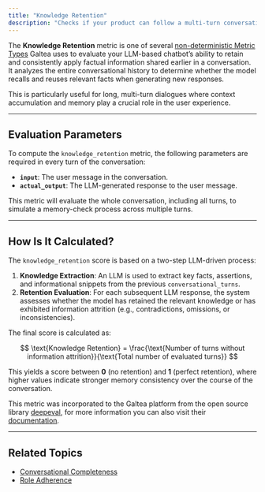 ```yaml
---
title: "Knowledge Retention"
description: "Checks if your product can follow a multi-turn conversation without losing information."
---
```


The **Knowledge Retention** metric is one of several [non-deterministic Metric Types](/concepts/metric-type) Galtea uses to evaluate your LLM-based chatbot’s ability to retain and consistently apply factual information shared earlier in a conversation. It analyzes the entire conversational history to determine whether the model recalls and reuses relevant facts when generating new responses.

This is particularly useful for long, multi-turn dialogues where context accumulation and memory play a crucial role in the user experience.

---

## Evaluation Parameters

To compute the `knowledge_retention` metric, the following parameters are required in every turn of the conversation:

- **`input`**: The user message in the conversation.
- **`actual_output`**: The LLM-generated response to the user message.

This metric will evaluate the whole conversation, including all turns, to simulate a memory-check process across multiple turns.

---

## How Is It Calculated?

The `knowledge_retention` score is based on a two-step LLM-driven process:

1. **Knowledge Extraction**: An LLM is used to extract key facts, assertions, and informational snippets from the previous `conversational_turns`.
2. **Retention Evaluation**: For each subsequent LLM response, the system assesses whether the model has retained the relevant knowledge or has exhibited information attrition (e.g., contradictions, omissions, or inconsistencies).

The final score is calculated as:

$$
\text{Knowledge Retention} = \frac{\text{Number of turns without information attrition}}{\text{Total number of evaluated turns}}
$$

This yields a score between **0** (no retention) and **1** (perfect retention), where higher values indicate stronger memory consistency over the course of the conversation.

<Note>This metric was incorporated to the Galtea platform from the open source library [deepeval](https://deepeval.com/), for more information you can also visit their [documentation](https://deepeval.com/docs/metrics-knowledge-retention).</Note>


---

## Related Topics

- [Conversational Completeness](/concepts/metric-type/conversational-completeness)
- [Role Adherence](/concepts/metric-type/role-adherence)